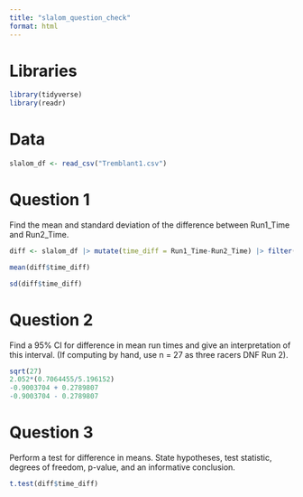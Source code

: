```yaml
---
title: "slalom_question_check"
format: html
---
```

# Libraries

```r
library(tidyverse)
library(readr)
```

# Data

```r
slalom_df <- read_csv("Tremblant1.csv")
```

# Question 1

Find the mean and standard deviation of the difference between Run1_Time and Run2_Time. 

```r
diff <- slalom_df |> mutate(time_diff = Run1_Time-Run2_Time) |> filter(!is.na(time_diff))

mean(diff$time_diff)

sd(diff$time_diff)
```

# Question 2

Find a 95% CI for difference in mean run times and give an interpretation of this interval. (If computing by hand, use n = 27 as three racers DNF Run 2).

```r
sqrt(27)
2.052*(0.7064455/5.196152) 
-0.9003704 + 0.2789807
-0.9003704 - 0.2789807
```

# Question 3

Perform a test for difference in means. State hypotheses, test statistic, degrees of freedom, p-value, and an informative conclusion.

```r
t.test(diff$time_diff)
```





